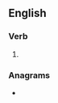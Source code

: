 ==English==

===Verb===
{{head|en|verb form}}

# {{en-past of|exuviate}}

===Anagrams===
* {{l|en|exudative}}